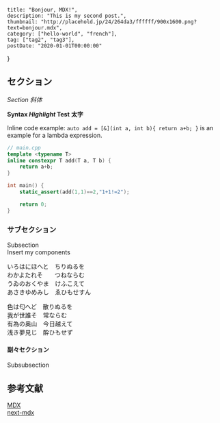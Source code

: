     title: "Bonjour, MDX!",
    description: "This is my second post.",
    thumbnail: "http://placehold.jp/24/264da3/ffffff/900x1600.png?text=bonjour.mdx",
    category: ["hello-world", "french"],
    tag: ["tag2", "tag3"],
    postDate: "2020-01-01T00:00:00"
}

## セクション

_Section_ _斜体_

**Syntax _Highlight_ Test** **太字**

Inline code example: `auto add = [&](int a, int b){ return a+b; }` is an example for a lambda expression.

```cpp
// main.cpp
template <typename T>
inline constexpr T add(T a, T b) {
    return a+b;
}

int main() {
    static_assert(add(1,1)==2,"1+1!=2");

    return 0;
}
```

### サブセクション

Subsection  
Insert my components

いろはにほへと　ちりぬるを  
わかよたれそ　　つねならむ  
うゐのおくやま　けふこえて  
あさきゆめみし　ゑひもせすん

色は匂へど　散りぬるを  
我が世誰そ　常ならむ  
有為の奥山　今日越えて  
浅き夢見じ　酔ひもせず  

#### 副々セクション

Subsubsection

## 参考文献

[MDX](https://mdxjs.com/)  
[next-mdx](https://github.com/zeit/next.js/tree/canary/packages/next-mdx)